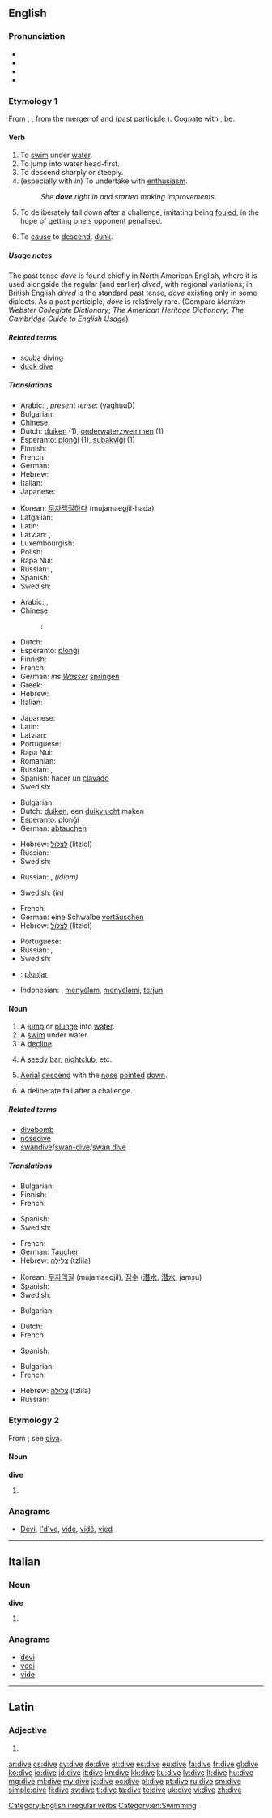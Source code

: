 ==English==

===Pronunciation===
* {{X-SAMPA|/"daIv/}}
* {{IPA|/ˈdaɪv/}}
* {{audio|en-us-dive.ogg|Audio (US)}}
* {{rhymes|aɪv}}

===Etymology 1===
From {{etyl|enm}} {{term|diven|lang=enm}}, {{term|duven|lang=enm}}, from the merger of {{etyl|ang}} {{term|dyfan|dȳfan|to dip, immerse|pos=transitive weak verb|lang=ang}} and {{term|dufan|dūfan|to duck, dive, sink, penetrate|pos=intransitive strong verb|lang=ang}} (past participle {{term|gedofen|ġedofen|lang=ang}}). Cognate with {{etyl|is|-}} {{term|dýfa||to dip, dive|lang=is}}, {{etyl|nds|-}} be{{term|bedaven|daven|covered, covered with water|lang=nds}}.

====Verb====
{{en-verb|dives|diving|''' [[dived]]''' or '''[[dove]]'''|'''[[dived]]''' or '''[[dove]]''' {{qualifier|nonstandard}}}}

# To [[swim]] under [[water]].
# To jump into water head-first.
# To descend sharply or steeply.
# (especially with ''in'') To undertake with [[enthusiasm]].
#: ''She '''dove''' right in and started making improvements.''
# {{sports}} To deliberately fall down after a challenge, imitating being [[foul]]ed, in the hope of getting one's opponent penalised.
# To [[cause]] to [[descend]], [[dunk]].

=====Usage notes=====
The past tense ''dove'' is found chiefly in North American English, where it is used alongside the regular (and earlier) ''dived'', with regional variations; in British English ''dived'' is the standard past tense, ''dove'' existing only in some dialects.  As a past participle, ''dove'' is relatively rare. (Compare ''Merriam-Webster Collegiate Dictionary''; ''The American Heritage Dictionary''; ''The Cambridge Guide to English Usage'')

=====Related terms=====
* [[scuba diving]]
* [[duck dive]]

=====Translations=====
{{trans-top|to swim under water}}
* Arabic: {{t-|ar|غاص|tr=ghaaDa}}, ''present tense'': {{Arab|[[يغوص]]}} (yaghuuD)
* Bulgarian: {{t-|bg|гмуркам се}}
* Chinese: {{zh-tsp|潛水|潜水|qiánshuǐ}}
* Dutch: [[duiken]] (1), [[onderwaterzwemmen]] (1)
* Esperanto: [[plonĝi]] (1), [[subakviĝi]] (1)
* Finnish: {{t+|fi|sukeltaa}}
* French: {{t+|fr|nager}}
* German: {{t+|de|tauchen}}
* Hebrew: {{t+|he|צלל|tr=tsalál}}
* Italian: {{t+|it|immergersi}}
* Japanese: {{t-|ja|潜る|tr=kuguru, moguru}}
{{trans-mid}}
* Korean: [[무자맥질|무자맥질하다]] (mujamaegjil-hada)
* Latgalian: {{tø|ltg|nirkuot}}
* Latin: {{t-|la|urinari}}
* Latvian: {{t+|lv|nirt}}, {{t-|lv|ņurkot}}
* Luxembourgish: {{t-|lb|dauchen}}
* Polish: {{t+|pl|nurkować}}
* Rapa Nui: {{tø|rap|ruku}}
* Russian: {{t+|ru|нырять|tr=nyrját'}} {{impf}}, {{t+|ru|нырнуть|tr=nyrnút'}} {{pf.}}
* Spanish: {{t+|es|bucear}}
* Swedish: {{t+|sv|dyka}}
{{trans-bottom}}

{{trans-top|to jump into water}}
* Arabic: {{t-|ar|غطس|tr=ghaTsa}}, {{Arab|[[يقفز الى الماء]]}}
* Chinese:
*: {{ttbc|cmn}}: {{t|cmn|跳水|tr=tiàoshuǐ|sc=Hani}}
* Dutch: {{t+|nl|duiken}}
* Esperanto: [[plonĝi]]
* Finnish: {{t+|fi|sukeltaa}}
* French: {{t+|fr|plonger}}
* German: ''ins [[Wasser]]'' [[springen]]
* Greek: {{t|el|κατάδυση|tr=katadisi|sc=Grek}}
* Hebrew: {{t-|he|קפץ ראש|tr=kafáts rosh}}
* Italian: {{t-|it|tuffarsi}}
{{trans-mid}}
* Japanese: {{t-|ja|飛び込む|tr=とびこむ, tobikomu}}
* Latin: {{qualifier|literally, to jump down headfirst}} {{t-|la|desilire|alt=praeceps desilire}}
* Latvian: {{t+|lv|nirt}}
* Portuguese: {{t+|pt|mergulhar}}
* Rapa Nui: {{tø|rap|ruku}}
* Romanian: {{t|ro|sări}}
* Russian: {{t+|ru|нырять|tr=nyrját'}} {{impf}}, {{t+|ru|нырнуть|tr=nyrnút'}} {{pf.}}
* Spanish: hacer un [[clavado]]
* Swedish: {{t+|sv|dyka}}
{{trans-bottom}}

{{trans-top|to descend}}
* Bulgarian: {{t-|bg|потапям се}}
* Dutch: [[duiken]], een [[duikvlucht]] maken
* Esperanto: [[plonĝi]]
* German: [[abtauchen]]
{{trans-mid}}
* Hebrew: [[לצלול]] (litzlol)
* Russian: {{t+|ru|погружаться|tr=pogružát'sja}}
* Swedish: {{t+|sv|dyka}}
{{trans-bottom}}

{{trans-top|undertake enthusiastically}}
* Russian: {{t+|ru|погружаться|tr=pogružát'sja}}, {{t-|ru|уйти с головой|tr=ujtí s golovój}} ''(idiom)''
{{trans-mid}}
* Swedish: {{t+|sv|dyka}} (in)
{{trans-bottom}}

{{trans-top|Imitate a foul}}
* French: {{t+|fr|chiquer}}
* German: eine Schwalbe [[vortäuschen]]
* Hebrew: [[לצלול]] (litzlol)
{{trans-mid}}
* Portuguese: {{t+|pt|simular}}
* Russian: {{t+|ru|нырять}}, {{t+|ru|симулировать}}
* Swedish: {{t+|sv|filma}}
{{trans-bottom}}

{{checktrans}} <!--The definitions have changed since these translations were added. Please place them in their proper locations and *combine the two sets of verb definitions*-->
* {{ttbc|io}}: [[plunjar]]
* Indonesian: {{t+|id|selam}}, [[selam|menyelam]], [[selam|menyelami]], [[terjun]]

====Noun====
{{en-noun}}

# A [[jump]] or [[plunge]] into [[water]].
# A [[swim]] under water.
# A [[decline]].
# {{slang}} A [[seedy]] [[bar]], [[nightclub]], etc.
# {{aviation}} [[aerial|Aerial]] [[descend]] with the [[nose]] [[pointed]] [[down]].
# {{sports}} A deliberate fall after a challenge.

=====Related terms=====
* [[divebomb]]
* [[nosedive]]
* [[swandive]]/[[swan-dive]]/[[swan dive]]

=====Translations=====
{{trans-top|a jump into water}}
* Bulgarian: {{t-|bg|гмуркане|n}}
* Finnish: {{t+|fi|sukellus}}
* French: {{t+|fr|plongeon|m}}
{{trans-mid}}
* Spanish: {{t-|es|clavado}}
* Swedish: {{t+|sv|dyk|n}}
{{trans-bottom}}

{{trans-top|a swim under water}}
* French: {{t+|fr|plongée|f}}
* German: [[Tauchen]] {{n}}
* Hebrew: [[צלילה]] (tzlila) {{f}}
{{trans-mid}}
* Korean: [[무자맥질]] (mujamaegjil), [[잠수]] ([[潛水]], [[潜水]], jamsu)
* Spanish: {{t-|es|buceo}}
* Swedish: {{t+|sv|dyk|n}}
{{trans-bottom}}

{{trans-top|a decline}}
* Bulgarian: {{t+|bg|спускане|n}}
{{trans-mid}}
{{trans-bottom}}

{{trans-top|seedy bar}}
* Dutch: {{t-|nl|kelderrestaurant}}
* French: {{t+|fr|gargote|f}}
{{trans-mid}}
* Spanish: {{t+|es|antro|m}}
{{trans-bottom}}

{{trans-top|Aerial descend with the nose pointed down}}
* Bulgarian: {{t-|bg|пикиране|n}}
* French: {{t+|fr|piqué|m}}
{{trans-mid}}
* Hebrew: [[צלילה]] (tzlila) {{f}}
* Russian: {{t+|ru|пике|n}}
{{trans-bottom}}

===Etymology 2===
From {{etyl|it}}; see [[diva]].

====Noun====
'''dive'''

# {{plural of|diva}}

===Anagrams===
* [[Devi#English|Devi]], [[I'd've#English|I'd've]], [[vide#English|vide]], [[vidê#English|vidê]], [[vied#English|vied]]

[[Category:English irregular verbs]]
[[Category:en:Swimming]]

----

==Italian==

===Noun===
'''dive''' {{f}}

# {{plural of|diva|lang=it}}

===Anagrams===
* [[devi#Italian|devi]]
* [[vedi#Italian|vedi]]
* [[vide#Italian|vide]]

----

==Latin==

===Adjective===
{{la-adj-form|dīve}}

# {{inflection of|divus|dīvus|voc|m|s|lang=la}}

[[ar:dive]]
[[cs:dive]]
[[cy:dive]]
[[de:dive]]
[[et:dive]]
[[es:dive]]
[[eu:dive]]
[[fa:dive]]
[[fr:dive]]
[[gl:dive]]
[[ko:dive]]
[[io:dive]]
[[id:dive]]
[[it:dive]]
[[kn:dive]]
[[kk:dive]]
[[ku:dive]]
[[lv:dive]]
[[lt:dive]]
[[hu:dive]]
[[mg:dive]]
[[ml:dive]]
[[my:dive]]
[[ja:dive]]
[[oc:dive]]
[[pl:dive]]
[[pt:dive]]
[[ru:dive]]
[[sm:dive]]
[[simple:dive]]
[[fi:dive]]
[[sv:dive]]
[[tl:dive]]
[[ta:dive]]
[[te:dive]]
[[uk:dive]]
[[vi:dive]]
[[zh:dive]]